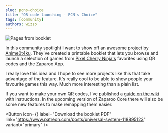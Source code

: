 ```yaml
---
slug: pcns-choice
title: "QR code launching - PCN's Choice"
tags: [community]
authors: wizzo
---
```


![Pages from booklet](cover.png)

In this community spotlight I want to show off an awesome project by [Anime0t4ku](https://x.com/TandiLogan). They've created a printable booklet that lets you browse and launch a selection of games from [Pixel Cherry Ninja's](https://www.youtube.com/c/PixelCherryNinja) favorites using QR codes and the Zaparoo App.

I really love this idea and I hope to see more projects like this that take advantage of the feature. It's really cool to be able to show people your favourite games this way. Much more interesting than a plain list.

If you want to make your own QR codes, I've published a [guide on the wiki](https://wiki.zaparoo.org/QR_codes) with instructions. In the upcoming version of Zaparoo Core there will also be some new features to make remapping them easier.

<Button
  icon={<FAIcon icon="download" />}
  label="Download the booklet PDF"
  link="https://www.patreon.com/posts/universal-system-118895123"
  variant="primary"
/>
